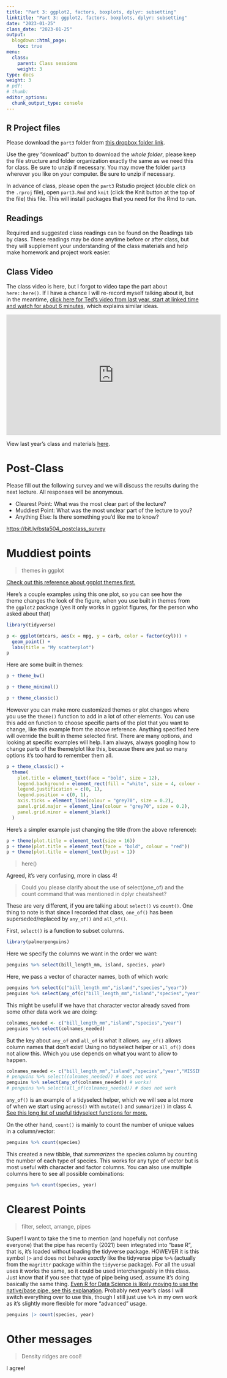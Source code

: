 ```yaml
---
title: "Part 3: ggplot2, factors, boxplots, dplyr: subsetting"
linktitle: "Part 3: ggplot2, factors, boxplots, dplyr: subsetting"
date: "2023-01-25"
class_date: "2023-01-25"
output:
  blogdown::html_page:
    toc: true
menu:
  class:
    parent: Class sessions
    weight: 3
type: docs
weight: 3
# pdf: 
# thumb: 
editor_options: 
  chunk_output_type: console
---
```


## R Project files

Please download the `part3` folder from [this dropbox folder link](https://bit.ly/bsta504_dropbox_2023).

Use the grey "download" button to download the *whole folder*, please keep the file structure and folder organization exactly the same as we need this for class. Be sure to unzip if necessary. You may move the folder `part3` wherever you like on your computer. Be sure to unzip if necessary. 

In advance of class, please open the `part3` Rstudio project (double click on the `.rproj` file), open `part3.Rmd` and `knit` (click the Knit button at the top of the file) this file. This will install packages that you need for the Rmd to run.

## Readings

Required and suggested class readings can be found on the Readings tab by class. These readings may be done anytime before or after class, but they will supplement your understanding of the class materials and help make homework and project work easier.

## Class Video

The class video is here, but I forgot to video tape the part about `here::here()`. If I have a chance I will re-record myself talking about it, but in the meantime, [click here for Ted's video from last year, start at linked time and watch for about 6 minutes](https://youtu.be/7KZWcICwF54?t=1463), which explains similar ideas.

<iframe width="560" height="315" src="https://www.youtube.com/embed/gLTl_9AAMjo" frameborder="0" allow="accelerometer; autoplay; clipboard-write; encrypted-media; gyroscope; picture-in-picture" allowfullscreen></iframe>


View last year's class and materials [here](https://sph-r-programming-2022.netlify.app/class/03-class/).


# Post-Class

Please fill out the following survey and we will discuss the results during the next lecture. All responses will be anonymous.

- Clearest Point: What was the most clear part of the lecture?
- Muddiest Point: What was the most unclear part of the lecture to you?
- Anything Else: Is there something you'd like me to know?

<https://bit.ly/bsta504_postclass_survey>

# Muddiest points

> themes in ggplot

[Check out this reference about ggplot themes first.](https://ggplot2-book.org/polishing.html)

Here's a couple examples using this one plot, so you can see how the theme changes the look of the figure, when you use built in themes from the `ggplot2` package (yes it only works in ggplot figures, for the person who asked about that)

```r
library(tidyverse)

p <- ggplot(mtcars, aes(x = mpg, y = carb, color = factor(cyl))) +
  geom_point() +
  labs(title = "My scatterplot")
p
```

Here are some built in themes:

```r
p + theme_bw()
```

```r
p + theme_minimal()
```

```r
p + theme_classic()
```

However you can make more customized themes or plot changes where you use the `theme()` function to add in a lot of other elements. You can use this add on function to choose specific parts of the plot that you want to change, like this example from the above reference. Anything specified here will override the built in theme selected first. There are many options, and looking at specific examples will help. I am always, always googling how to change parts of the theme/plot like this, because there are just so many options it's too hard to remember them all.

```r
p + theme_classic() +
  theme(
    plot.title = element_text(face = "bold", size = 12),
    legend.background = element_rect(fill = "white", size = 4, colour = "white"),
    legend.justification = c(0, 1),
    legend.position = c(0, 1),
    axis.ticks = element_line(colour = "grey70", size = 0.2),
    panel.grid.major = element_line(colour = "grey70", size = 0.2),
    panel.grid.minor = element_blank()
  )
```


Here's a simpler example just changing the title (from the above reference):

```r
p + theme(plot.title = element_text(size = 16))
p + theme(plot.title = element_text(face = "bold", colour = "red"))
p + theme(plot.title = element_text(hjust = 1))
```

> here()

Agreed, it's very confusing, more in class 4!

> Could you please clarify about the use of select(one_of) and the count command that was mentioned in dplyr cheatsheet?

These are very different, if you are talking about `select()` vs `count()`. One thing to note is that since I recorded that class, `one_of()` has been superseded/replaced by `any_of()` and `all_of()`.

First, `select()` is a function to subset columns.

```r
library(palmerpenguins)
```

Here we specify the columns we want in the order we want:

```r
penguins %>% select(bill_length_mm, island, species, year)
```

Here, we pass a vector of character names, both of which work:

```r
penguins %>% select(c("bill_length_mm","island","species","year"))
penguins %>% select(any_of(c("bill_length_mm","island","species","year")))
```

This might be useful if we have that character vector already saved from some other data work we are doing:

```r
colnames_needed <- c("bill_length_mm","island","species","year")
penguins %>% select(colnames_needed)
```

But the key about `any_of` and `all_of` is what it allows. `any_of()` allows column names that don't exist! Using no tidyselect helper or `all_of()` does not allow this. Which you use depends on what you want to allow to happen.

```r
colnames_needed <- c("bill_length_mm","island","species","year","MISSING")
# penguins %>% select((olnames_needed)) # does not work
penguins %>% select(any_of(colnames_needed)) # works!
# penguins %>% select(all_of(colnames_needed)) # does not work
```

`any_of()` is an example of a tidyselect helper, which we will see a lot more of when we start using `across()` with `mutate()` and `summarize()` in class 4. [See this long list of useful tidyselect functions for more.](https://tidyselect.r-lib.org/reference/language.html)

On the other hand, `count()` is mainly to count the number of unique values in a column/vector:

```r
penguins %>% count(species)
```

This created a new tibble, that *summarizes* the species column by counting the number of each type of species. This works for any type of vector but is most useful with character and factor columns. You can also use multiple columns here to see all possible combinations:

```r
penguins %>% count(species, year)
```

# Clearest Points

> filter, select, arrange, pipes

Super! I want to take the time to mention (and hopefully not confuse everyone) that the pipe has recently (2021) been integrated into "base R", that is, it's loaded without loading the tidyverse package. HOWEVER it is this symbol `|>` and does not behave *exactly* like the tidyverse pipe `%>%` (actually from the `magrittr` package within the `tidyverse` package). For all the usual uses it works the same, so it could be used interchangeably in this class. Just know that if you see that type of pipe being used, assume it's doing basically the same thing. [Even R for Data Science is likely moving to use the native/base pipe, see this explanation](https://r4ds.hadley.nz/workflow-pipes.html). Probably next year's class I will switch everything over to use this, though I still just use `%>%` in my own work as it's slightly more flexible for more "advanced" usage.

```r
penguins |> count(species, year)
```


# Other messages

> Density ridges are cool!

I agree!

